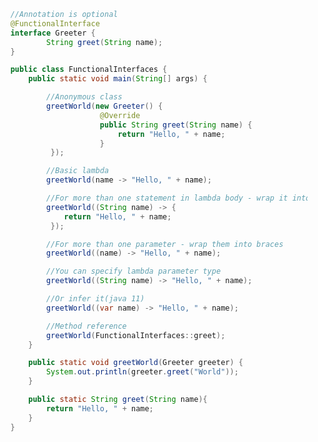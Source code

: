 ```java
    //Annotation is optional
    @FunctionalInterface
    interface Greeter {
            String greet(String name);
    }

    public class FunctionalInterfaces {
        public static void main(String[] args) {

            //Anonymous class
            greetWorld(new Greeter() {
                        @Override
                        public String greet(String name) {
                            return "Hello, " + name;
                        }
             });

            //Basic lambda
            greetWorld(name -> "Hello, " + name);

            //For more than one statement in lambda body - wrap it into braces
            greetWorld((String name) -> {
                return "Hello, " + name;
             });

            //For more than one parameter - wrap them into braces
            greetWorld((name) -> "Hello, " + name);

            //You can specify lambda parameter type
            greetWorld((String name) -> "Hello, " + name);

            //Or infer it(java 11)
            greetWorld((var name) -> "Hello, " + name);

            //Method reference
            greetWorld(FunctionalInterfaces::greet);
        }

        public static void greetWorld(Greeter greeter) {
            System.out.println(greeter.greet("World"));
        }

        public static String greet(String name){
            return "Hello, " + name;
        }
    }

 ```
